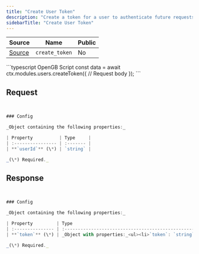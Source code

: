 ```yaml
---
title: "Create User Token"
description: "Create a token for a user to authenticate future requests."
sidebarTitle: "Create User Token"
---
```


| Source                                                                                                      | Name       | Public     |
| ----------------------------------------------------------------------------------------------------------- | ---------- | ---------- |
| [Source](https://github.com/rivet-gg/opengb-modules/tree/main/modules/users/scripts/create_token.ts) | `create_token` | No |

<RequestExample>
```typescript OpenGB Script
const data = await ctx.modules.users.createToken({
  // Request body
});
```

</RequestExample>

## Request

```typescript


### Config

_Object containing the following properties:_

| Property          | Type     |
| :---------------- | :------- |
| **`userId`** (\*) | `string` |

_(\*) Required._

```

## Response

```typescript


### Config

_Object containing the following properties:_

| Property         | Type                                                                                                                                                                                                                                                               |
| :--------------- | :----------------------------------------------------------------------------------------------------------------------------------------------------------------------------------------------------------------------------------------------------------------- |
| **`token`** (\*) | _Object with properties:_<ul><li>`token`: `string`</li><li>`id`: `string`</li><li>`type`: `string`</li><li>`meta`: `any` (_nullable_)</li><li>`createdAt`: `string`</li><li>`expireAt`: `string` (_nullable_)</li><li>`revokedAt`: `string` (_nullable_)</li></ul> |

_(\*) Required._

```
